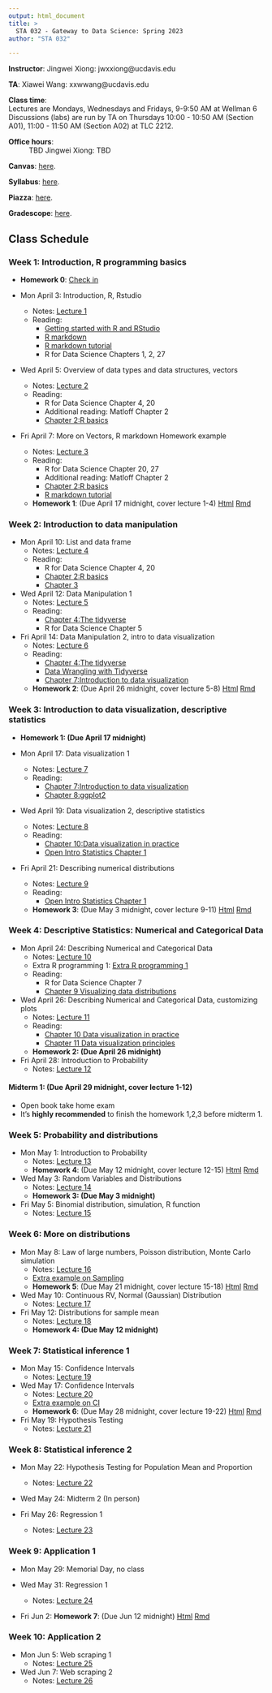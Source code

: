 ```yaml
---
output: html_document
title: >
  STA 032 - Gateway to Data Science: Spring 2023
author: "STA 032"

---
```


**Instructor**: Jingwei Xiong: jwxxiong@ucdavis.edu

**TA**: Xiawei Wang: xxwwang@ucdavis.edu

**Class time**:   
Lectures are Mondays, Wednesdays and Fridays, 9-9:50 AM at Wellman 6  
Discussions (labs) are run by TA on Thursdays 10:00 - 10:50 AM (Section A01), 11:00 - 11:50 AM (Section A02) at TLC 2212.

**Office hours**:  
: TBD
Jingwei Xiong: TBD

**Canvas**: [here](https://canvas.ucdavis.edu/courses/784688).

**Syllabus**: [here](https://xjw1001001.github.io/syllabus/syllabus.html).

**Piazza**: [here](https://canvas.ucdavis.edu/courses/784688/external_tools/12776).

**Gradescope**: [here](https://www.gradescope.com/courses/524102).

<!-- your comment 
**Textbooks**:
There are three optional textbooks. They are all available online and are free. 

1. R for Data Science by Hadley Wickham and Garrett Grolemund. 1st Edition, 2017. Available [here](https://r4ds.had.co.nz/index.html).
2. Statistics for Engineers and Scientists, Fifth Edition}, William Navidi.  Older versions will be fine.)
3. OpenIntro Statistics by David Diez, Mine Cetinkaya-Rundel and Christopher Barr. 4th Edition, 2019. Available [here](https://www.openintro.org/book/os/).

-->

## Class Schedule

### Week 1: Introduction, R programming basics
- **Homework 0**: [Check in](https://canvas.ucdavis.edu/courses/784688/assignments/1035051)

- Mon April 3: Introduction, R, Rstudio
  - Notes: [Lecture 1](https://xjw1001001.github.io/lecture/Lecture 1/lecture1.html)
  - Reading: 
    - [Getting started with R and RStudio](http://rafalab.dfci.harvard.edu/dsbook/getting-started.html)
    - [R markdown](http://rafalab.dfci.harvard.edu/dsbook/reproducible-projects-with-rstudio-and-r-markdown.html#r-markdown)
    - [R markdown tutorial](https://rmarkdown.rstudio.com/lesson-1.html)
    - R for Data Science Chapters 1, 2, 27


- Wed April 5: Overview of data types and data structures, vectors
  - Notes: [Lecture 2](https://xjw1001001.github.io/lecture/Lecture 2/lecture2.html)
  - Reading: 
    - R for Data Science Chapter 4, 20
    - Additional reading: Matloff Chapter 2
    - [Chapter 2:R basics](http://rafalab.dfci.harvard.edu/dsbook/r-basics.html)

- Fri April 7: More on Vectors, R markdown Homework example
  - Notes: [Lecture 3](https://xjw1001001.github.io/lecture/Lecture 3/lecture3.html)
  - Reading: 
    - R for Data Science Chapter 20, 27
    - Additional reading: Matloff Chapter 2
    - [Chapter 2:R basics](http://rafalab.dfci.harvard.edu/dsbook/r-basics.html)
    - [R markdown tutorial](https://rmarkdown.rstudio.com/lesson-1.html)
  - **Homework 1**: (Due April 17 midnight, cover lecture 1-4) [Html](https://xjw1001001.github.io/homework/homework1/HW1.html) [Rmd](https://xjw1001001.github.io/homework/homework1/HW1.Rmd)
    
### Week 2: Introduction to data manipulation

- Mon April 10: List and data frame
  - Notes: [Lecture 4](https://xjw1001001.github.io/lecture/Lecture 4/lecture4.html)
  - Reading: 
    - R for Data Science Chapter 4, 20
    - [Chapter 2:R basics](http://rafalab.dfci.harvard.edu/dsbook/r-basics.html)
    - [Chapter 3](http://rafalab.dfci.harvard.edu/dsbook/programming-basics.html)
    

- Wed April 12: Data Manipulation 1
  - Notes: [Lecture 5](https://xjw1001001.github.io/lecture/Lecture 5/lecture5.html)
  - Reading: 
    - [Chapter 4:The tidyverse](http://rafalab.dfci.harvard.edu/dsbook/tidyverse.html)
    - R for Data Science Chapter 5

- Fri April 14: Data Manipulation 2, intro to data visualization
  - Notes: [Lecture 6](https://xjw1001001.github.io/lecture/Lecture 6/lecture6.html)
  - Reading: 
    - [Chapter 4:The tidyverse](http://rafalab.dfci.harvard.edu/dsbook/tidyverse.html)
    - [Data Wrangling with Tidyverse](https://hbctraining.github.io/Intro-to-R/lessons/tidyverse_data_wrangling.html)
    - [Chapter 7:Introduction to data visualization](http://rafalab.dfci.harvard.edu/dsbook/introduction-to-data-visualization.html)

  - **Homework 2**: (Due April 26 midnight, cover lecture 5-8) [Html](https://xjw1001001.github.io/homework/homework2/HW2.html) [Rmd](https://xjw1001001.github.io/homework/homework2/HW2.Rmd)
  
### Week 3: Introduction to data visualization, descriptive statistics
- **Homework 1: (Due April 17 midnight)**

- Mon April 17: Data visualization 1
  - Notes: [Lecture 7](https://xjw1001001.github.io/lecture/Lecture 7/lecture7.html)
  - Reading: 
    - [Chapter 7:Introduction to data visualization](http://rafalab.dfci.harvard.edu/dsbook/introduction-to-data-visualization.html)
    - [Chapter 8:ggplot2](http://rafalab.dfci.harvard.edu/dsbook/ggplot2.html)

    
- Wed April 19: Data visualization 2, descriptive statistics
  - Notes: [Lecture 8](https://xjw1001001.github.io/lecture/Lecture 8/lecture8.html)
  - Reading: 
    - [Chapter 10:Data visualization in practice](http://rafalab.dfci.harvard.edu/dsbook/gapminder.html)
    - [Open Intro Statistics Chapter 1](https://www.webpages.uidaho.edu/~stevel/251/slides/os2_slides_01.pdf)

- Fri April 21: Describing numerical distributions
  - Notes: [Lecture 9](https://xjw1001001.github.io/lecture/Lecture 9/lecture9.html)
  - Reading:
    - [Open Intro Statistics Chapter 1](https://www.webpages.uidaho.edu/~stevel/251/slides/os2_slides_01.pdf)
  - **Homework 3**: (Due May 3 midnight, cover lecture 9-11) [Html](https://xjw1001001.github.io/homework/homework3/HW3.html) [Rmd](https://xjw1001001.github.io/homework/homework3/HW3.Rmd)

### Week 4: Descriptive Statistics: Numerical and Categorical Data

- Mon April 24: Describing Numerical and Categorical Data
  - Notes: [Lecture 10](https://xjw1001001.github.io/lecture/Lecture 10/lecture10.html)
  - Extra R programming 1: [Extra R programming 1](https://xjw1001001.github.io/lecture/Lecture 10/Extra_R_programming1.html)
  - Reading: 
    - R for Data Science Chapter 7
    - [Chapter 9 Visualizing data distributions](http://rafalab.dfci.harvard.edu/dsbook/dataviz-distributions.html)
    
- Wed April 26: Describing Numerical and Categorical Data, customizing plots
  - Notes: [Lecture 11](https://xjw1001001.github.io/lecture/Lecture 11/lecture11.html)
  - Reading: 
    - [Chapter 10 Data visualization in practice](http://rafalab.dfci.harvard.edu/dsbook/gapminder.html)
    - [Chapter 11 Data visualization principles](http://rafalab.dfci.harvard.edu/dsbook/data-visualization-principles.html)
  - **Homework 2: (Due April 26 midnight)**

- Fri April 28: Introduction to Probability
  - Notes: [Lecture 12](https://xjw1001001.github.io/lecture/Lecture 12/lecture12.html)

#### **Midterm 1: (Due April 29 midnight, cover lecture 1-12)**
  - Open book take home exam
  - It's **highly recommended** to finish the homework 1,2,3 before midterm 1.
  
### Week 5: Probability and distributions
- Mon May 1: Introduction to Probability
  - Notes: [Lecture 13](https://xjw1001001.github.io/lecture/Lecture 13/lecture13.html)
  - **Homework 4**: (Due May 12 midnight, cover lecture 12-15) [Html](https://xjw1001001.github.io/homework/homework4/HW4.html) [Rmd](https://xjw1001001.github.io/homework/homework4/HW4.Rmd)
  
- Wed May 3: Random Variables and Distributions
  - Notes: [Lecture 14](https://xjw1001001.github.io/lecture/Lecture 14/lecture14.html)
  - **Homework 3: (Due May 3 midnight)**
  
- Fri May 5: Binomial distribution, simulation, R function
  - Notes: [Lecture 15](https://xjw1001001.github.io/lecture/Lecture 15/lecture15.html)

### Week 6: More on distributions
- Mon May 8: Law of large numbers, Poisson distribution, Monte Carlo simulation
  - Notes: [Lecture 16](https://xjw1001001.github.io/lecture/Lecture 16/lecture16.html)
  - [Extra example on Sampling](https://xjw1001001.github.io/lecture/Extra_material/Discussion-5-sampling,-ggplot2.html)
  - **Homework 5**: (Due May 21 midnight, cover lecture 15-18) [Html](https://xjw1001001.github.io/homework/homework5/HW5.html) [Rmd](https://xjw1001001.github.io/homework/homework5/HW5.Rmd)

- Wed May 10: Continuous RV, Normal (Gaussian) Distribution
  - Notes: [Lecture 17](https://xjw1001001.github.io/lecture/Lecture 17/lecture17.html)

- Fri May 12: Distributions for sample mean
  - Notes: [Lecture 18](https://xjw1001001.github.io/lecture/Lecture 18/lecture18.html)
  - **Homework 4: (Due May 12 midnight)**
  
### Week 7: Statistical inference 1
- Mon May 15: Confidence Intervals
  - Notes: [Lecture 19](https://xjw1001001.github.io/lecture/Lecture 19/lecture19.html)
 
- Wed May 17: Confidence Intervals
  - Notes: [Lecture 20](https://xjw1001001.github.io/lecture/Lecture 20/lecture20.html)
  - [Extra example on CI](https://xjw1001001.github.io/lecture/Extra_material/Discussion-8-confidence-interval.html)
  - **Homework 6**: (Due May 28 midnight, cover lecture 19-22) [Html](https://xjw1001001.github.io/homework/homework6/HW6.html) [Rmd](https://xjw1001001.github.io/homework/homework6/HW6.Rmd)


- Fri May 19: Hypothesis Testing
  - Notes: [Lecture 21](https://xjw1001001.github.io/lecture/Lecture 21/lecture21.html)
  
### Week 8: Statistical inference 2
- Mon May 22: Hypothesis Testing for Population Mean and Proportion
  - Notes: [Lecture 22](https://xjw1001001.github.io/lecture/Lecture 22/lecture22.html)
    
- Wed May 24: Midterm 2 (In person)

- Fri May 26: Regression 1
  - Notes: [Lecture 23](https://xjw1001001.github.io/lecture/Lecture 23/lecture23.html)
  
### Week 9: Application 1
- Mon May 29: Memorial Day, no class
    
- Wed May 31: Regression 1
  - Notes: [Lecture 24](https://xjw1001001.github.io/lecture/Lecture 24/lecture24.html)

- Fri Jun 2: **Homework 7**: (Due Jun 12 midnight) [Html](https://xjw1001001.github.io/homework/homework7/HW7.html) [Rmd](https://xjw1001001.github.io/homework/homework7/HW7.Rmd)

### Week 10: Application 2
- Mon Jun 5: Web scraping 1
  - Notes: [Lecture 25](https://xjw1001001.github.io/lecture/Lecture 25/lecture25.html)  
  
- Wed Jun 7: Web scraping 2
  - Notes: [Lecture 26](https://xjw1001001.github.io/lecture/Lecture 26/lecture26.html)  

  
<!-- your comment 


- Wed April 5: Overview of data types and data structures, vectors
  - Notes: [Lecture 2](https://xhtai.github.io/statdatasci/lectures/lecture2/lecture2.html)
  - Reading: 
    - R for Data Science Chapter 4, 20
    - Additional reading: Matloff Chapter 2

- Fri April 7: Overview of data types and data structures, vectors
  - Notes: [Lecture 3](https://xhtai.github.io/statdatasci/lectures/lecture2/lecture2.html)
  - Reading: 
    - R for Data Science Chapter 4, 20
    - Additional reading: Matloff Chapter 2

### Week 3: Introduction to data visualization
- Mon April 3: Introduction and R Basics
  - Notes: [Lecture 1](https://xhtai.github.io/statdatasci/lectures/lecture1/lecture1.html)
  - Reading: 
    - R for Data Science Chapters 1, 2, 27

- Wed April 5: Overview of data types and data structures, vectors
  - Notes: [Lecture 2](https://xhtai.github.io/statdatasci/lectures/lecture2/lecture2.html)
  - Reading: 
    - R for Data Science Chapter 4, 20
    - Additional reading: Matloff Chapter 2

- Fri April 7: Overview of data types and data structures, vectors
  - Notes: [Lecture 3](https://xhtai.github.io/statdatasci/lectures/lecture2/lecture2.html)
  - Reading: 
    - R for Data Science Chapter 4, 20
    - Additional reading: Matloff Chapter 2

### Week 4: Data visualization tools, Descriptive statistics


### Week 5: Data visualization tools, Descriptive statistics



### Week 2: Overview of data types
- Mon Sept 26: More on vectors, arrays
  - Notes: [Lecture 3](https://xhtai.github.io/statdatasci/lectures/lecture3/lecture3.html)
  - Reading: 
    - R for Data Science Chapter 20
    - Additional reading: Matloff Chapter 3
  
- Wed Sept 28: Arrays, matrices, lists
  - Notes: [Lecture 4](https://xhtai.github.io/statdatasci/lectures/lecture4/lecture4.html)
  - Reading: 
    - R for Data Science Chapter 20 
    - Additional reading: Matloff Chapters 3, 4 

- Fri Sept 30: Lists, data frames, exploratory data analysis
  - Notes: [Lecture 5](https://xhtai.github.io/statdatasci/lectures/lecture5/lecture5.html)
  - Reading: 
    - Additional reading: Matloff Chapter 5
  - Homework 1: [Html](https://xhtai.github.io/statdatasci/homework/homework1/HW1.html) [Rmd](https://xhtai.github.io/statdatasci/homework/homework1/HW1.Rmd)
  
  
  
### Week 3: Data manipulation and data visualization tools
- Mon Oct 3: Exploratory data analysis, data manipulation tools 
  - Notes: [Lecture 6](https://xhtai.github.io/statdatasci/lectures/lecture6/lecture6.html)
  - Reading: 
    - R for Data Science Chapter 5

- Wed Oct 5: Data manipulation and visualization tools 
  - Notes: [Lecture 7](https://xhtai.github.io/statdatasci/lectures/lecture7/lecture7.html)
  - Reading: 
    - R for Data Science Chapter 3 

- Fri Oct 7: Data visualization tools 
  - Notes: [Lecture 8](https://xhtai.github.io/statdatasci/lectures/lecture8/lecture8.html)
  - Reading: 
    - R for Data Science Chapter 3 
  - Homework 2: [Html](https://xhtai.github.io/statdatasci/homework/homework2/HW2.html) [Rmd](https://xhtai.github.io/statdatasci/homework/homework2/HW2.Rmd)
  

### Week 4: Data visualization tools, Descriptive statistics
- Mon Oct 10: Data visualization tools, descriptive statistics 
  - Notes: [Lecture 9](https://xhtai.github.io/statdatasci/lectures/lecture9/lecture9.html)
  - Reading: 
    - Open Intro Statistics Chapter 1

- Wed Oct 12: Describing numerical distributions
  - Notes: [Lecture 10](https://xhtai.github.io/statdatasci/lectures/lecture10/lecture10.html)
  - Reading: 
    - Open Intro Statistics Chapter 2 

- Fri Oct 14: Numerical and categorical data 
  - Notes: [Lecture 11](https://xhtai.github.io/statdatasci/lectures/lecture11/lecture11.html)
  - Reading: 
    - R for Data Science Chapter 7
  - Homework 3: [Html](https://xhtai.github.io/statdatasci/homework/homework3/HW3.html) [Rmd](https://xhtai.github.io/statdatasci/homework/homework3/HW3.Rmd)
  

### Week 5: Descriptive statistics
- Mon Oct 17: Numerical and categorical data
  - Notes: [Lecture 12](https://xhtai.github.io/statdatasci/lectures/lecture12/lecture12.html)
  
- Wed Oct 19: Review

- Fri Oct 21: Midterm 1

### Week 6: Introduction to probability
- Mon Oct 24: Introduction to probability 
  - Notes: [Lecture 13](https://xhtai.github.io/statdatasci/lectures/lecture13/lecture13.html)
  - Reading: 
    - Open Intro Statistics Chapter 3.1
  
- Wed Oct 26: Conditional, marginal and joint probability; Bayes' Theorem
  - Notes: [Lecture 14](https://xhtai.github.io/statdatasci/lectures/lecture14/lecture14.html)
  - Reading: 
    - Open Intro Statistics Chapter 3.2

- Fri Oct 28: Random variables and common distributions
  - Notes: [Lecture 15](https://xhtai.github.io/statdatasci/lectures/lecture15/lecture15.html)
  - Reading: 
    - Open Intro Statistics Chapter 3.4, 3.5
  - Homework 4: [Html](https://xhtai.github.io/statdatasci/homework/homework4/HW4.html) [Pdf](https://xhtai.github.io/statdatasci/homework/homework4/HW4.pdf)
  
### Week 7: Common distributions
- Mon Oct 31: Bernoulli and binomial distribution
  - Notes: [Lecture 16](https://xhtai.github.io/statdatasci/lectures/lecture16/lecture16.html)
  - Reading: 
    - Open Intro Statistics Chapter 4.3
  
- Wed Nov 2: Binomial and Poisson distribution
  - Notes: [Lecture 17](https://xhtai.github.io/statdatasci/lectures/lecture17/lecture17.html)
  - Reading:
    - Open Intro Statistics Chapter 4.5

- Fri Nov 4: Poisson and Normal distribution
  - Notes: [Lecture 18](https://xhtai.github.io/statdatasci/lectures/lecture18/lecture18.html)
  - Reading: 
    - Open Intro Statistics Chapter 4.1
  - Homework 5: [Html](https://xhtai.github.io/statdatasci/homework/homework5/HW5.html) [Pdf](https://xhtai.github.io/statdatasci/homework/homework5/HW5.pdf) [Rmd](https://xhtai.github.io/statdatasci/homework/homework5/HW5.Rmd)

### Week 8: Normal distribution, sampling distributions 
- Mon Nov 7: Normal distribution, sampling distributions
  - Notes: [Lecture 19](https://xhtai.github.io/statdatasci/lectures/lecture19/lecture19.html)
  - Reading: 
    - Open Intro Statistics Chapter 5.1 
  
- Wed Nov 9: Sampling distribution of sample mean and proportion
  - Notes: [Lecture 20](https://xhtai.github.io/statdatasci/lectures/lecture20/lecture20.html)

- Fri Nov 11: Veterans Day

### Week 9: Confidence intervals 
- Mon Nov 14: Introduction to confidence intervals 
  - Notes: [Lecture 21](https://xhtai.github.io/statdatasci/lectures/lecture21/lecture21.html)
  - Reading:
    - Open Intro Statistics Chapter 5.2 
  - Homework 6: [Html](https://xhtai.github.io/statdatasci/homework/homework6/HW6.html) [Pdf](https://xhtai.github.io/statdatasci/homework/homework6/HW6.pdf) [Rmd](https://xhtai.github.io/statdatasci/homework/homework6/HW6.Rmd)
- Wed Nov 16: Review
- Fri Nov 18: Midterm 2

### Week 10: Confidence intervals 
- Mon Nov 21: Confidence intervals for population mean and proportion 
  - Notes: [Lecture 22](https://xhtai.github.io/statdatasci/lectures/lecture22/lecture22.html)
  - Reading:
    - Open Intro Statistics Chapter 7.1.1-7.1.4
- Wed Nov 23, Fri Nov 25: Thanksgiving 

### Week 11: Hypothesis testing 
- Mon Nov 28: Hypothesis testing framework and errors 
  - Notes: [Lecture 23](https://xhtai.github.io/statdatasci/lectures/lecture23/lecture23.html)
  - Reading:
    - Open Intro Statistics Chapter 5.3
  - Homework 7: [Html](https://xhtai.github.io/statdatasci/homework/homework7/HW7.html) [Pdf](https://xhtai.github.io/statdatasci/homework/homework7/HW7.pdf) [Rmd](https://xhtai.github.io/statdatasci/homework/homework7/HW7.Rmd)
- Wed Nov 30: Hypothesis testing for population mean and proportion 
  - Notes: [Lecture 24](https://xhtai.github.io/statdatasci/lectures/lecture24/lecture24.html)
  - Reading:
    - Open Intro Statistics Chapter 6.1
- Fri Dec 2: Confidence intervals and one-sided tests 
  - Notes: [Lecture 25](https://xhtai.github.io/statdatasci/lectures/lecture25/lecture25.html)

-->




